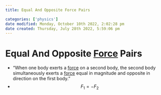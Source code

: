 ```yaml
---
title: Equal And Opposite Force Pairs

categories: ['physics']
date modified: Monday, October 10th 2022, 2:02:28 pm
date created: Thursday, July 28th 2022, 5:59:06 pm
---
```


# Equal And Opposite [Force](Force.qmd) Pairs
- "When one body exerts a [force](Force.qmd) on a second body, the second body simultaneously exerts a [force](Force.qmd) equal in magnitude and opposite in direction on the first body."
- $$F_{1}= -F_{2}$$




